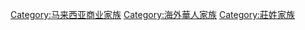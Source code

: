 [[Category:马来西亚商业家族|Category:马来西亚商业家族]]
[[Category:海外華人家族|Category:海外華人家族]]
[[Category:莊姓家族|Category:莊姓家族]]